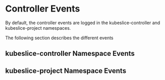 # Controller Events 
By default, the controller events are logged in the kubeslice-controller and kubeslice-project namespaces. 

The following section describes the different events 

## kubeslice-controller Namespace Events 

## kubeslice-project Namespace Events 

